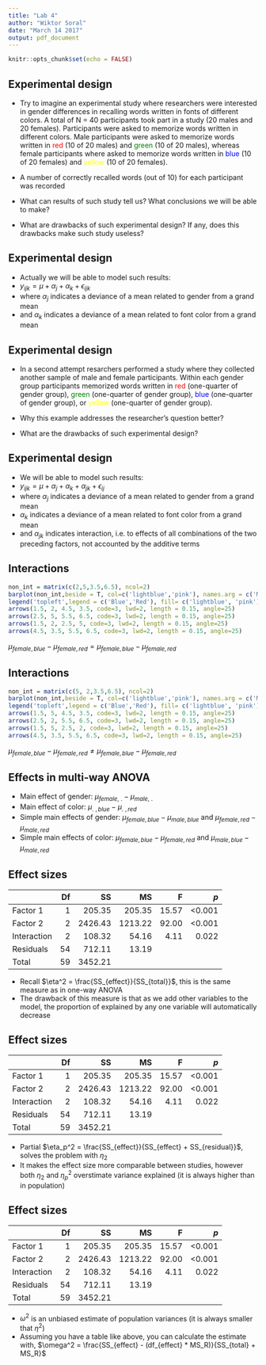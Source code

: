 ```yaml
---
title: "Lab 4"
author: "Wiktor Soral"
date: "March 14 2017"
output: pdf_document
---
```


```r
knitr::opts_chunk$set(echo = FALSE)
```


## Experimental design

- Try to imagine an experimental study where researchers were interested in gender differences in recalling words written in fonts of different colors. A total of N = 40 participants took part in a study (20 males and 20 females). Participants were asked to memorize words written in different colors. Male participants were asked to memorize words written in <font color="red">red</font> (10 of 20 males) and <font color="green">green</font> (10 of 20 males), whereas female participants where asked to memorize words written in <font color="blue">blue</font> (10 of 20 females) and <font color="yellow">yellow</font> (10 of 20 females).
- A number of correctly recalled words (out of 10) for each participant was recorded

- What can results of such study tell us? What conclusions we will be able to make?
- What are drawbacks of such experimental design? If any, does this drawbacks make such study useless?

## Experimental design

- Actually we will be able to model such results:
- $y_{ijk} = \mu + \alpha_j + \alpha_k + \epsilon_{ijk}$
- where $\alpha_j$ indicates a deviance of a mean related to gender from a grand mean
- and $\alpha_k$ indicates a deviance of a mean related to font color from a grand mean

## Experimental design

- In a second attempt resarchers performed a study where they collected another sample of male and female participants. Within each gender group participants memorized words written in <font color="red">red</font> (one-quarter of gender group), <font color="green">green</font> (one-quarter of gender group), <font color="blue">blue</font> (one-quarter of gender group), or <font color="yellow">yellow</font> (one-quarter of gender group).

- Why this example addresses the researcher's question better?
- What are the drawbacks of such experimental design?

## Experimental design

- We will be able to model such results:
- $y_{ijk} = \mu + \alpha_j + \alpha_k + \alpha_{jk} + \epsilon_{ij}$
- where $\alpha_j$ indicates a deviance of a mean related to gender from a grand mean
- $\alpha_k$ indicates a deviance of a mean related to font color from a grand mean
- and $\alpha_{jk}$ indicates interaction, i.e. to effects of all combinations of the two preceding factors, not accounted by the additive terms

## Interactions

```r
non_int = matrix(c(2,5,3.5,6.5), ncol=2)
barplot(non_int,beside = T, col=c('lightblue','pink'), names.arg = c('Male','Female'), xlab='Gender', ylim =c(0, 8), main='No Interaction')
legend('topleft',legend = c('Blue','Red'), fill= c('lightblue', 'pink'))
arrows(1.5, 2, 4.5, 3.5, code=3, lwd=2, length = 0.15, angle=25)
arrows(2.5, 5, 5.5, 6.5, code=3, lwd=2, length = 0.15, angle=25)
arrows(1.5, 2, 2.5, 5, code=3, lwd=2, length = 0.15, angle=25)
arrows(4.5, 3.5, 5.5, 6.5, code=3, lwd=2, length = 0.15, angle=25)
```

$\mu_{female, blue} - \mu_{female, red} = \mu_{female, blue} - \mu_{female, red}$

## Interactions


```r
non_int = matrix(c(5, 2,3.5,6.5), ncol=2)
barplot(non_int,beside = T, col=c('lightblue','pink'), names.arg = c('Male','Female'), xlab='Gender', ylim =c(0, 8), main='With Interaction')
legend('topleft',legend = c('Blue','Red'), fill= c('lightblue', 'pink'))
arrows(1.5, 5, 4.5, 3.5, code=3, lwd=2, length = 0.15, angle=25)
arrows(2.5, 2, 5.5, 6.5, code=3, lwd=2, length = 0.15, angle=25)
arrows(1.5, 5, 2.5, 2, code=3, lwd=2, length = 0.15, angle=25)
arrows(4.5, 3.5, 5.5, 6.5, code=3, lwd=2, length = 0.15, angle=25)
```

$\mu_{female, blue} - \mu_{female, red} \neq \mu_{female, blue} - \mu_{female, red}$

## Effects in multi-way ANOVA

- Main effect of gender: $\mu_{female,\ .} - \mu_{male,\ .}$
- Main effect of color: $\mu_{.\ ,blue} - \mu_{.\ ,red}$
- Simple main effects of gender: $\mu_{female,blue} - \mu_{male,blue}$ and $\mu_{female,red} - \mu_{male,red}$
- Simple main effects of color: $\mu_{female,blue} - \mu_{female,red}$ and $\mu_{male,blue} - \mu_{male,red}$


## Effect sizes

|             | Df|       SS|        MS|        F|       $p$|
|:------------|--:|--------:|---------:|--------:|---------:|
|Factor 1     |  1| 205.35  | 205.35   | 15.57   | <0.001   |
|Factor 2     |  2|2426.43  |1213.22   | 92.00   | <0.001   |
|Interaction  |  2| 108.32  |  54.16   |  4.11   |  0.022   |
|Residuals    | 54| 712.11  |  13.19   |         |          |
|Total        | 59|3452.21  |          |         |          |

- Recall $\eta^2 = \frac{SS_{effect}}{SS_{total}}$, this is the same measure as in one-way ANOVA
- The drawback of this measure is that as we add other variables to the model, the proportion of explained by any one variable will automatically decrease

## Effect sizes

|             | Df|       SS|        MS|        F|       $p$|
|:------------|--:|--------:|---------:|--------:|---------:|
|Factor 1     |  1| 205.35  | 205.35   | 15.57   | <0.001   |
|Factor 2     |  2|2426.43  |1213.22   | 92.00   | <0.001   |
|Interaction  |  2| 108.32  |  54.16   |  4.11   |  0.022   |
|Residuals    | 54| 712.11  |  13.19   |         |          |
|Total        | 59|3452.21  |          |         |          |

- Partial $\eta_p^2 = \frac{SS_{effect}}{SS_{effect} + SS_{residual}}$, solves the problem with $\eta_2$
- It makes the effect size more comparable between studies, however both $\eta_2$ and $\eta_p^2$ overstimate variance explained (it is always higher than in population) 

## Effect sizes

|             | Df|       SS|        MS|        F|       $p$|
|:------------|--:|--------:|---------:|--------:|---------:|
|Factor 1     |  1| 205.35  | 205.35   | 15.57   | <0.001   |
|Factor 2     |  2|2426.43  |1213.22   | 92.00   | <0.001   |
|Interaction  |  2| 108.32  |  54.16   |  4.11   |  0.022   |
|Residuals    | 54| 712.11  |  13.19   |         |          |
|Total        | 59|3452.21  |          |         |          |

- $\omega^2$ is an unbiased estimate of population variances (it is always smaller that $\eta^2$)
- Assuming you have a table like above, you can calculate the estimate with, $\omega^2 = \frac{SS_{effect} - (df_{effect} * MS_R)}{SS_{total} + MS_R}$


